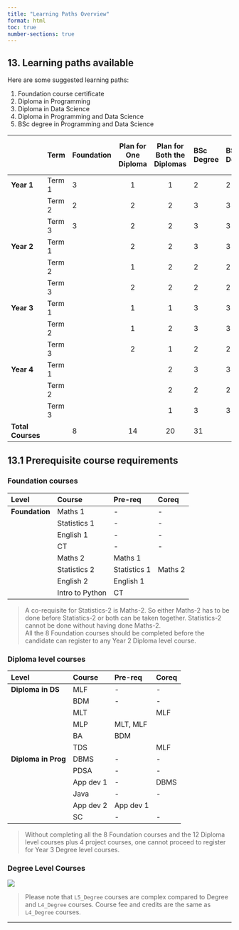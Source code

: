 ```yaml
---
title: "Learning Paths Overview"
format: html
toc: true
number-sections: true
---
```


## 13. Learning paths available {#13.-learning-paths-available}

Here are some suggested learning paths:

1. Foundation course certificate  
2. Diploma in Programming  
3. Diploma in Data Science  
4. Diploma in Programming and Data Science  
5. BSc degree in Programming and Data Science

|              | Term     | Foundation | Plan for One Diploma | Plan for Both the Diplomas | BSc Degree | BS Degree | Shortest Path for BSc Degree |
|:-------------|:---------|:-----------|:---------------------:|:---------------------------:|:-----------|:----------|:------------------------------|
| **Year 1**   | Term 1   | 3          | 1                     | 1                           | 2          | 2         | 4                             |
|              | Term 2   | 2          | 2                     | 2                           | 3          | 3         | 4                             |
|              | Term 3   | 3          | 2                     | 2                           | 3          | 3         | 4                             |
| **Year 2**   | Term 1   |            | 2                     | 2                           | 3          | 3         | 4                             |
|              | Term 2   |            | 1                     | 2                           | 2          | 2         | 4                             |
|              | Term 3   |            | 2                     | 2                           | 2          | 2         | 4                             |
| **Year 3**   | Term 1   |            | 1                     | 1                           | 3          | 3         | 4                             |
|              | Term 2   |            | 1                     | 2                           | 3          | 3         | 3                             |
|              | Term 3   |            | 2                     | 1                           | 2          | 2         |                               |
| **Year 4**   | Term 1   |            |                       | 2                           | 3          | 3         |                               |
|              | Term 2   |            |                       | 2                           | 2          | 2         |                               |
|              | Term 3   |            |                       | 1                           | 3          | 3         |                               |
| **Total Courses** |     | 8          | 14                    | 20                          | 31         |           | 31                            |

## 13.1 Prerequisite course requirements {#13.1-prerequisite-course-requirements}

### Foundation courses {#foundation-courses}

| Level        | Course           | Pre-req     | Coreq    |
|:-------------|:------------------|:------------|:----------|
| **Foundation** | Maths 1           | \-           | \-         |
|               | Statistics 1      | \-           | \-         |
|               | English 1         | \-           | \-         |
|               | CT                | \-           | \-         |
|               | Maths 2           | Maths 1      |           |
|               | Statistics 2      | Statistics 1 | Maths 2   |
|               | English 2         | English 1    |           |
|               | Intro to Python   | CT           |           |

> A co-requisite for Statistics-2 is Maths-2. So either Maths-2 has to be done before Statistics-2 or both can be taken together. Statistics-2 cannot be done without having done Maths-2.  
> All the 8 Foundation courses should be completed before the candidate can register to any Year 2 Diploma level course.

### Diploma level courses {#diploma-level-courses}

| Level             | Course        | Pre-req          | Coreq    |
|:------------------|:--------------|:------------------|:----------|
| **Diploma in DS** | MLF           | \-                | \-        |
|                   | BDM           | \-                | \-        |
|                   | MLT           |                   | MLF       |
|                   | MLP           | MLT, MLF          |           |
|                   | BA            | BDM               |           |
|                   | TDS           |                   | MLF       |
| **Diploma in Prog** | DBMS        | \-                | \-        |
|                   | PDSA          | \-                | \-        |
|                   | App dev 1     | \-                | DBMS      |
|                   | Java          | \-                | \-        |
|                   | App dev 2     | App dev 1         |           |
|                   | SC            | \-                | \-        |

> Without completing all the 8 Foundation courses and the 12 Diploma level courses plus 4 project courses, one cannot proceed to register for Year 3 Degree level courses.

### Degree Level Courses

![][image14]

> Please note that `L5_Degree` courses are complex compared to Degree and `L4_Degree` courses. Course fee and credits are the same as `L4_Degree` courses.

---

[image14]: images/image14.png
